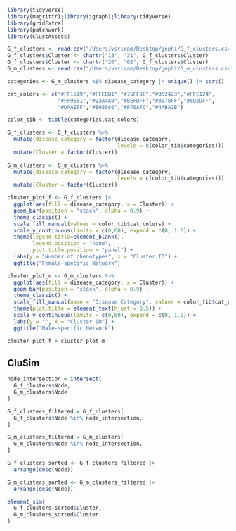 
```r
library(tidyverse)
library(magrittr);library(igraph);library(tidyverse)
library(gridExtra)
library(patchwork)
library(ClustAssess)
```



```r
G_f_clusters <- read.csv("/Users/vsriram/Desktop/gephi/G_f_clusters.csv")
G_f_clusters$Cluster <- chartr("13", "31", G_f_clusters$Cluster)
G_f_clusters$Cluster <- chartr("20", "02", G_f_clusters$Cluster)
G_m_clusters <- read.csv("/Users/vsriram/Desktop/gephi/G_m_clusters.csv")
```

```r
categories <- G_m_clusters %$% disease_category |> unique() |> sort()

cat_colors <- c("#FF1519","#FFEBB1","#75FF9B","#052423","#FFC124",
                "#FF9581","#23A4A8","#8EFDFF","#3078FF","#6D2DFF",
                "#DAAEFF","#808080","#FF0AFC","#4ABA2B")

color_tib <- tibble(categories,cat_colors)
```

```r
G_f_clusters <- G_f_clusters %>% 
  mutate(disease_category = factor(disease_category, 
                                   levels = c(color_tib$categories))) |> 
  mutate(Cluster = factor(Cluster))
  
G_m_clusters <- G_m_clusters %>% 
  mutate(disease_category = factor(disease_category, 
                                   levels = c(color_tib$categories))) |> 
  mutate(Cluster = factor(Cluster))
```


```r
cluster_plot_f <- G_f_clusters |>
  ggplot(aes(fill = disease_category, x = Cluster)) +
  geom_bar(position = "stack", alpha = 0.9) +
  theme_classic() +
  scale_fill_manual(values = color_tib$cat_colors) +
  scale_y_continuous(limits = c(0,60), expand = c(0, 1.0)) +
  theme(legend.title=element_blank(),
        legend.position = "none",
        plot.title.position = "panel") +
  labs(y = "Number of phenotypes", x = "Cluster ID") +
  ggtitle("Female-specific Network")
```

```r
cluster_plot_m <- G_m_clusters %>% 
  ggplot(aes(fill = disease_category, x = Cluster)) +
  geom_bar(position = "stack", alpha = 0.9) +
  theme_classic() +
  scale_fill_manual(name = "Disease Category", values = color_tib$cat_colors) +
  theme(plot.title = element_text(hjust = 0.5)) +
  scale_y_continuous(limits = c(0,60), expand = c(0, 1.0)) +
  labs(y = "", x = "Cluster ID") +
  ggtitle("Male-specific Network")
```

```r
cluster_plot_f + cluster_plot_m
```


## CluSim


```r
node_intersection = intersect(
  G_f_clusters$Node,
  G_m_clusters$Node
)
```

```r
G_f_clusters_filtered = G_f_clusters[
  G_f_clusters$Node %in% node_intersection,
]

G_m_clusters_filtered = G_m_clusters[
  G_m_clusters$Node %in% node_intersection,
]
```


```r
G_f_clusters_sorted <- G_f_clusters_filtered |>
  arrange(desc(Node))

G_m_clusters_sorted <- G_m_clusters_filtered |>
  arrange(desc(Node))
```


```r
element_sim(
  G_f_clusters_sorted$Cluster,
  G_m_clusters_sorted$Cluster
)
```

